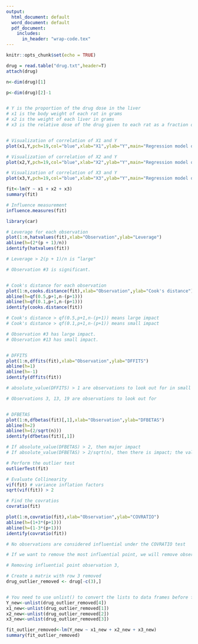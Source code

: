 ```yaml
---
output:
  html_document: default
  word_document: default
  pdf_document:
    includes:
      in_header: "wrap-code.tex"
---
```




```r
knitr::opts_chunk$set(echo = TRUE)

drug = read.table("drug.txt",header=T)
attach(drug)

n<-dim(drug)[1]

p<-dim(drug)[2]-1


# Y is the proportion of the drug dose in the liver
# x1 is the body weight of each rat in grams
# x2 is the weight of each liver in grams
# x3 is the relative dose of the drug given to each rat as a fraction of the largest dose


# Visualization of correlation of X1 and Y
plot(x1,Y,pch=19,col="blue",xlab="X1",ylab="Y",main="Regression model of X1 vs. Y")

# Visualization of correlation of X2 and Y
plot(x2,Y,pch=19,col="blue",xlab="X2",ylab="Y",main="Regression model of X2 vs. Y")

# Visualization of correlation of X3 and Y
plot(x3,Y,pch=19,col="blue",xlab="X3",ylab="Y",main="Regression model of X3 vs. Y")

```



```r

fit<-lm(Y ~ x1 + x2 + x3)
summary(fit)

```



```r

# Influence measurement
influence.measures(fit)

```

```r

library(car)

# Leverage for each observation
plot(1:n,hatvalues(fit),xlab="Observation",ylab="Leverage")
abline(h=(2*(p + 1)/n))
identify(hatvalues(fit))

# Leverage > 2(p + 1)/n is “large"

# Observation #3 is significant.


# Cook's distance for each observation
plot(1:n,cooks.distance(fit),xlab="Observation",ylab="Cook's distance")
abline(h=qf(0.5,p+1,n-(p+1)))
abline(h=qf(0.1,p+1,n-(p+1)))
identify(cooks.distance(fit))

# Cook's distance > qf(0.5,p+1,n-(p+1)) means large impact
# Cook's distance > qf(0.1,p+1,n-(p+1)) means small impact

# Observation #3 has large impact.
# Observation #13 has small impact.


# DFFITS
plot(1:n,dffits(fit),xlab="Observation",ylab="DFFITS")
abline(h=1)
abline(h=-1)
identify(dffits(fit))

# absolute_value(DFFITS) > 1 are observations to look out for in small to medium datasets

# Observations 3, 13, 19 are observations to look out for


# DFBETAS
plot(1:n,dfbetas(fit)[,1],xlab="Observation",ylab="DFBETAS")
abline(h=2)
abline(h=(2/sqrt(n)))
identify(dfbetas(fit)[,1])

# If absolute_value(DFBETAS) > 2, then major impact
# If absolute_value(DFBETAS) > 2/sqrt(n), then there is impact; the value of absolute_value(DFBETAS) is the "amount" of impact

```

```r

# Perform the outlier test
outlierTest(fit)

# Evaluate Collinearity
vif(fit) # variance inflation factors
sqrt(vif(fit)) > 2

```

```r

# Find the covratios
covratio(fit)

plot(1:n,covratio(fit),xlab="Observation",ylab="COVRATIO")
abline(h=(1+3*(p+1)))
abline(h=(1-3*(p+1)))
identify(covratio(fit))

# No observations are considered influential under the COVRATIO test

```



```r

# If we want to remove the most influential point, we will remove observation 3.

# Removing influential point observation 3,

# Create a matrix with row 3 removed
drug_outlier_removed <- drug[-c(3),]


# You need to use unlist() to convert the lists to data frames before fitting the data
Y_new<-unlist(drug_outlier_removed[4])
x1_new<-unlist(drug_outlier_removed[1])
x2_new<-unlist(drug_outlier_removed[2])
x3_new<-unlist(drug_outlier_removed[3])

fit_outlier_removed<-lm(Y_new ~ x1_new + x2_new + x3_new)
summary(fit_outlier_removed)

```
